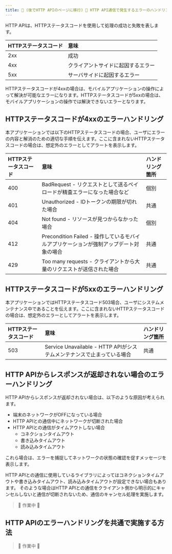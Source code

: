 ```yaml
---
title: 🚧 (後でHTTP APIのページに移行) 🚧 HTTP API通信で発生するエラーのハンドリング
---
```


HTTP APIは、HTTPステータスコードを使用して処理の成功と失敗を表します。

| HTTPステータスコード | 意味                         |
| :---------------- | :-------------------------- |
| 2xx               | 成功                         |
| 4xx               | クライアントサイドに起因するエラー |
| 5xx               | サーバサイドに起因するエラー      |

HTTPステータスコードが4xxの場合は、モバイルアプリケーションの操作によって解決が可能なエラーになります。HTTPステータスコードが5xxの場合は、モバイルアプリケーションの操作では解決できないエラーとなります。

## HTTPステータスコードが4xxのエラーハンドリング

本アプリケーションでは以下のHTTPステータスコードの場合、ユーザにエラーの内容と解消のための適切な手順を伝えます。ここに含まれないHTTPステータスコードの場合は、想定外のエラーとしてアラートを表示します。

| HTTPステータスコード | 意味                                                                        | ハンドリング箇所 |
| :---------------- | :------------------------------------------------------------------------- | :------------ |
| 400               | BadRequest - リクエストとして送るペイロードが精査エラーになった場合など               | 個別           |
| 401               | Unauthorized - IDトークンの期限が切れた場合                                     | 共通           |
| 404               | Not found - リソースが見つからなかった場合                                       | 個別           |
| 412               | Precondition Failed - 操作しているモバイルアプリケーションが強制アップデート対象の場合 | 共通           |
| 429               | Too many requests - クライアントから大量のリクエストが送信された場合                | 共通           |

## HTTPステータスコードが5xxのエラーハンドリング

本アプリケーションではHTTPステータスコード503場合、ユーザにシステムメンテナンス中であることを伝えます。ここに含まれないHTTPステータスコードの場合は、想定外のエラーとしてアラートを表示します。

| HTTPステータスコード | 意味                                                                        | ハンドリング箇所 |
| :---------------- | :------------------------------------------------------------------------- | :------------ |
| 503               | Service Unavailable - HTTP APIがシステムメンテナンスで止まっている場合             | 共通           |

## HTTP APIからレスポンスが返却されない場合のエラーハンドリング

HTTP APIからレスポンスが返却されない場合は、以下のような原因が考えられます。

- 端末のネットワークがOFFになっている場合
- HTTP APIとの通信中にネットワークが切断された場合
- HTTP APIとの通信がタイムアウトしない場合
  - コネクションタイムアウト
  - 書き込みタイムアウト
  - 読み込みタイムアウト

これら場合は、エラーを捕捉してネットワークの状態の確認を促すメッセージを表示します。

HTTP APIとの通信に使用しているライブラリによってはコネクションタイムアウトや書き込みタイムアウト、読み込みタイムアウトが設定できない場合もあります。
そのような場合はHTTP APIとの通信をクライアント側から明示的にキャンセルしないと通信が切断されないため、通信のキャンセル処理を実施します。

> 🚧 作業中 🚧

<!--
TODO: Fetch API / Axiosそれぞれについて、どのタイムアウト設定ができるかを記載
      コネクションタイムアウトなどがちゃんと効くかの検証が必要
-->

## HTTP APIのエラーハンドリングを共通で実施する方法

> 🚧 作業中 🚧

<!--
TODO: SantokuAppで実装してから追記
-->
